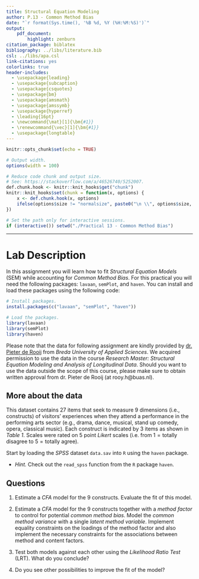 ```yaml
---
title: Structural Equation Modeling
author: P.13 - Common Method Bias
date: "`r format(Sys.time(), '%B %d, %Y (%H:%M:%S)')`"
output:
    pdf_document:
        highlight: zenburn
citation_package: biblatex
bibliography: ../libs/literature.bib
csl: ../libs/apa.csl
link-citations: yes
colorlinks: true
header-includes:
  - \usepackage{leading}
  - \usepackage{subcaption}
  - \usepackage{csquotes}
  - \usepackage{bm}
  - \usepackage{amsmath}
  - \usepackage{amssymb}
  - \usepackage{hyperref}
  - \leading{16pt}
  - \newcommand{\mat}[1]{\bm{#1}}
  - \renewcommand{\vec}[1]{\bm{#1}}
  - \usepackage{longtable}
---
```


```r
knitr::opts_chunk$set(echo = TRUE)

# Output width.
options(width = 100)

# Reduce code chunk and output size.
# See: https://stackoverflow.com/a/46526740/5252007.
def.chunk.hook <- knitr::knit_hooks$get("chunk")
knitr::knit_hooks$set(chunk = function(x, options) {
    x <- def.chunk.hook(x, options)
    ifelse(options$size != "normalsize", paste0("\n \\", options$size, "\n\n", x, "\n\n \\normalsize"), x)
})

# Set the path only for interactive sessions.
if (interactive()) setwd("./Practical 13 - Common Method Bias")
```

---

# Lab Description

In this assignment you will learn how to fit *Structural Equation Models* (SEM)
while accounting for *Common Method Bias*. For this practical you will need the
following packages: `lavaan`, `semPlot`, and `haven`. You can install and load
these packages using the following code:

```r
# Install packages.
install.packages(c("lavaan", "semPlot", "haven"))

# Load the packages.
library(lavaan)
library(semPlot)
library(haven)
```

Please note that the data for following assignment are kindly provided by [dr.
Pieter de Rooij](https://pure.buas.nl/en/persons/pieter-de-rooij) from *Breda
University of Applied Sciences*. We acquired permission to use the data in the
course *Research Master: Structural Equation Modeling and Analysis of
Longitudinal Data*. Should you want to use the data outside the scope of this
course, please make sure to obtain written approval from dr. Pieter de Rooij (at
rooy.h@buas.nl).

## More about the data

This dataset contains $27$ items that seek to measure $9$ dimensions (i.e.,
constructs) of visitors’ experiences when they attend a performance in the
performing arts sector (e.g., drama, dance, musical, stand up comedy, opera,
classical music). Each construct is indicated by $3$ items as shown in *Table
1*. Scales were rated on $5$ point *Likert* scales (i.e. from $1 = \text{totally
disagree}$ to $5 = \text{totally agree}$).

\newpage

\begin{longtable}{llp{11cm}}
    \caption{Latent constructs and manifest variables in \texttt{data.sav}.} \\
    \label{tab:1} \\

    \hline \multicolumn{1}{l}{\textbf{Dimensions}} & \multicolumn{1}{l}{\textbf{Variable}} & \multicolumn{1}{l}{\textbf{Item text}} \\ \hline
    \endfirsthead

    \multicolumn{3}{r}%
    {{\bfseries \tablename\ \thetable{} -- continued}} \\
    \hline \multicolumn{1}{l}{\textbf{Dimensions}} & \multicolumn{1}{l}{\textbf{Variable}} & \multicolumn{1}{l}{\textbf{Item text}} \\ \hline
    \endhead

    \hline \multicolumn{3}{r}{{Continued on next page}}
    \endfoot

    \hline
    \endlastfoot

    Artistic value          & \texttt{artval1}   & The concert/ show had artistic value. \\
                            & \texttt{artval2}   & The concert/ show was a form of art. \\
                            & \texttt{artval3}   & The concert/ show was of a high artistic level. \\
    \hline
    Beauty                  & \texttt{beauty1}   & The concert/ how was beautiful. \\
                            & \texttt{beauty2}   & I enjoyed the concert/ show. \\
                            & \texttt{beauty3}   & The concert/ how was a beautiful experience. \\
    \hline
    Cultural relaxation     & \texttt{relax1}    & Through my visit to the concert/ show I had a nice evening out. \\
                            & \texttt{relax2}    & Through my visit to the concert/ show I had the feeling I was away from it all. \\
                            & \texttt{relax3}    & Through my visit to the concert/ show I have been able to relax. \\
    \hline
    Cultural stimulation    & \texttt{stim1}     & Through my visit to the concert/ show I got food for thought. \\
                            & \texttt{stim2}     & Through my visit to the concert/ show I felt intellectually stimulated. \\
                            & \texttt{stim3}     & Through my visit to the concert/ show I have been challenged to think about certain things. \\
    \hline
    Cultural transmission   & \texttt{trans1}    & Through my visit to the concert/ show I transmitted my cultural interests to important others (children, grandchildren, family, friends.) \\
                            & \texttt{trans2}    & Through my visit to the concert/ show I have shared my cultural interests with important others (children, grandchildren, family, friends.) \\
                            & \texttt{trans3}    & Through my visit to the concert/ show I have brought people that are important to me into contact with this form of art. \\
    \hline
    Social attraction       & \texttt{attr1}     & During my visit to the concert/ show I was with people that like the same things as I do. \\
                            & \texttt{attr2}     & During my visit to the concert/ show I had the feeling I was with like-minded people. \\
                            & \texttt{attr3}     & During my visit to the concert/ show I was with people that have similar interests as me. \\
    \hline
    Social bonding          & \texttt{bond1}     & My visit to the concert/ show was a nice opportunity to be together with family and friends. \\
                            & \texttt{bond2}     & Through my visit to the concert/ show I had a nice evening out with family or friends. \\
                            & \texttt{bond3}     & Through my visit to the concert/ show I have been able to strengthen the bonds with family or friends. \\
    \hline
    Social distinction      & \texttt{dist1}     & My visit to the concert/ show is a good topic for conversation at drinks or other social activities. \\
                            & \texttt{dist2}     & I like to tell other people how I experienced the concert/ show. \\
                            & \texttt{dist3}     & People in my social environment appreciate a visit to this concert/ show. \\
    \hline
    Social duty             & \texttt{duty1}     & Through my visit to the concert/ show I spent a pleasant time with colleagues or business relations. \\
                            & \texttt{duty2}     & Through my visit to the concert/ show I met interesting people from my professional network. \\
                            & \texttt{duty3}     & Through my visit to the concert/ show I strengthened my professional network. \\
\end{longtable}

Start by loading the *SPSS* dataset `data.sav` into `R` using the `haven`
package.

- *Hint.* Check out the `read_spss` function from the `R` package `haven`.

## Questions

1. Estimate a *CFA* model for the $9$ constructs. Evaluate the fit of this
   model.

2. Estimate a *CFA* model for the $9$ constructs together with a *method factor*
   to control for potential *common method bias*. Model the *common method
   variance* with a single *latent method variable*. Implement equality
   constraints on the loadings of the method factor and also implement the
   necessary constraints for the associations between method and content
   factors.

3. Test both models against each other using the *Likelihood Ratio Test* (LRT).
   What do you conclude?

4. Do you see other possibilities to improve the fit of the model?
